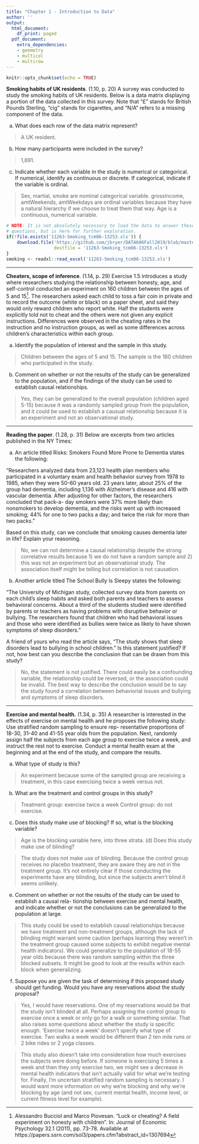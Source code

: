 ```yaml
---
title: "Chapter 1 - Introduction to Data"
author: ''
output:
  html_document:
    df_print: paged
  pdf_document:
    extra_dependencies:
    - geometry
    - multicol
    - multirow
---
```


```r
knitr::opts_chunk$set(echo = TRUE)
```

**Smoking habits of UK residents**. (1.10, p. 20) A survey was conducted to study the smoking habits of UK residents. Below is a data matrix displaying a portion of the data collected in this survey. Note that "$\pounds$" stands for British Pounds Sterling, "cig" stands for cigarettes, and "N/A" refers to a missing component of the data.

\begin{center}
\scriptsize{
\begin{tabular}{rccccccc}
\hline
	& sex 	 & age 	& marital 	& grossIncome 					     & smoke & amtWeekends	& amtWeekdays \\ 
\hline
1 	& Female & 42 	& Single 	& Under $\pounds$2,600 			     & Yes 	 & 12 cig/day   & 12 cig/day \\ 
2 	& Male	 & 44	& Single 	& $\pounds$10,400 to $\pounds$15,600 & No	 & N/A 			& N/A \\ 
3 	& Male 	 & 53 	& Married   & Above $\pounds$36,400 		     & Yes 	 & 6 cig/day 	& 6 cig/day \\ 
\vdots & \vdots & \vdots & \vdots & \vdots 				             & \vdots & \vdots 	    & \vdots \\ 
1691 & Male  & 40   & Single 	& $\pounds$2,600 to $\pounds$5,200   & Yes 	 & 8 cig/day 	& 8 cig/day \\   
\hline
\end{tabular}
}
\end{center}


(a) What does each row of the data matrix represent?

> A UK resident. 

(b) How many participants were included in the survey?

> 1,691. 

(c) Indicate whether each variable in the study is numerical or categorical. If numerical, identify as continuous or discrete. If categorical, indicate if the variable is ordinal.

> Sex, martial, smoke are nominal categorical variable. grossIncome, amtWeekends, amtWeekdays are ordinal variables because they have a natural hierarchy if we choose to treat them that way. Age is a continuous, numerical variable. 

```r
# NOTE: It is not absolutely necessary to load the data to answer these 
# questions, but is here for further exploration. 
if(!file.exists('11263-Smoking_tcm86-13253.xls')) {
	download.file('https://github.com/jbryer/DATA606Fall2019/blob/master/course_data/11263-Smoking_tcm86-13253.xls?raw=true', 
				  destfile = '11263-Smoking_tcm86-13253.xls')
}
smoking <- readxl::read_excel('11263-Smoking_tcm86-13253.xls')
```





--------------------------------------------------------------------------------

\clearpage

**Cheaters, scope of inference**. (1.14, p. 29) Exercise 1.5 introduces a study where researchers studying the relationship between honesty, age, and self-control conducted an experiment on 160 children between the ages of 5 and 15[^1]. The researchers asked each child to toss a fair coin in private and to record the outcome (white or black) on a paper sheet, and said they would only reward children who report white. Half the students were explicitly told not to cheat and the others were not given any explicit instructions. Differences were observed in the cheating rates in the instruction and no instruction groups, as well as some differences across children's characteristics within each group.

(a) Identify the population of interest and the sample in this study.

> Children between the ages of 5 and 15. The sample is the 160 children who participated in the study. 

(b) Comment on whether or not the results of the study can be generalized to the population, and
if the findings of the study can be used to establish causal relationships.

> Yes, they can be generalized to the overall population (children aged 5-15) because it was a randomly sampled group from the population, and it could be used to establish a causual relationship because it is an experiment and not an observational study. 

[^1]: Alessandro Bucciol and Marco Piovesan. "Luck or cheating? A field experiment on honesty with children". In: Journal of Economic Psychology 32.1 (2011), pp. 73-78. Available at https://papers.ssrn.com/sol3/papers.cfm?abstract_id=1307694



--------------------------------------------------------------------------------

\clearpage

**Reading the paper**. (1.28, p. 31) Below are excerpts from two articles published in the NY Times:

(a) An article titled Risks: Smokers Found More Prone to Dementia states the following:

"Researchers analyzed data from 23,123 health plan members who participated in a voluntary exam and health behavior survey from 1978 to 1985, when they were 50-60 years old. 23 years later, about 25% of the group had dementia, including 1,136 with Alzheimer's disease and 416 with vascular dementia. After adjusting for other factors, the researchers concluded that pack-a- day smokers were 37% more likely than nonsmokers to develop dementia, and the risks went up with increased smoking; 44% for one to two packs a day; and twice the risk for more than two packs."

Based on this study, can we conclude that smoking causes dementia later in life? Explain your reasoning.

> No, we can not determine a causal relationship despite the strong correlative results because 1) we do not have a random sample and 2) this was not an experiment but an observational study. The association itself might be telling but correlation is not causation.  

(b) Another article titled The School Bully Is Sleepy states the following:

"The University of Michigan study, collected survey data from parents on each child's sleep habits and asked both parents and teachers to assess behavioral concerns. About a third of the students studied were identified by parents or teachers as having problems with disruptive behavior or bullying. The researchers found that children who had behavioral issues and those who were identified as bullies were twice as likely to have shown symptoms of sleep disorders."

A friend of yours who read the article says, "The study shows that sleep disorders lead to bullying in school children." Is this statement justified? If not, how best can you describe the conclusion that can be drawn from this study?

> No, the statement is not justified. There could easily be a confounding variable, the relationship could be reversed, or the association could be invalid. The best way to describe the conclusion would be to say the study found a correlation between behaviorial issues and bullying and symptoms of sleep disorders. 



--------------------------------------------------------------------------------

\clearpage

**Exercise and mental health.** (1.34, p. 35) A researcher is interested in the effects of exercise on mental health and he proposes the following study: Use stratified random sampling to ensure rep- resentative proportions of 18-30, 31-40 and 41-55 year olds from the population. Next, randomly assign half the subjects from each age group to exercise twice a week, and instruct the rest not to exercise. Conduct a mental health exam at the beginning and at the end of the study, and compare the results.

(a) What type of study is this?

> An experiment because some of the sampled group are receiving a treatment, in this case exercising twice a week versus not. 

(b) What are the treatment and control groups in this study?

> Treatment group: exercise twice a week
Control group: do not exercise. 

(c) Does this study make use of blocking? If so, what is the blocking variable?

> Age is the blocking variable here, into three strata. 
(d) Does this study make use of blinding?

> The study does not make use of blinding. Because the control group receives no placebo treatment, they are aware they are not in the treatment group. It's not entirely clear if those conducting the experiments have any blinding, but since the subjects aren't blind it seems unlikely. 

(e) Comment on whether or not the results of the study can be used to establish a causal rela- tionship between exercise and mental health, and indicate whether or not the conclusions can be generalized to the population at large.

> This study could be used to establish causal relationships because we have treatment and non-treatment groups, although the lack of blinding might warrant some caution (perhaps learning they weren't in the treatment group caused some subjects to exhibit negative mental health indicators). We could generalize to the population of 18-55 year olds because there was random sampling within the three blocked subsets. It might be good to look at the results within each block when generalizing. 

(f) Suppose you are given the task of determining if this proposed study should get funding. Would you have any reservations about the study proposal?

> Yes, I would have reservations. One of my reservations would be that the study isn't blinded at all. Perhaps assigning the control group to exercise once a week or only go for a walk or something similar. That also raises some questions about whether the study is specific enough. 'Exercise twice a week' doesn't specify what type of exercise. Two walks a week would be different than 2 ten mile runs or 2 bike rides or 2 yoga classes. 

> This study also doesn't take into consideration how much exercises the subjects were doing before. If someone is exercising 5 times a week and then they only exercise two, we might see a decrease in mental health indicators that isn't actually valid for what we're testing for. Finally, I'm uncertain stratified random sampling is necessary. I would want more information on why we're blocking and why we're blocking by age (and not sex, current mental health, income level, or current fitness level for example).

